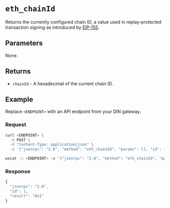 
# `eth_chainId`


Returns the currently configured chain ID, a value used in replay-protected transaction signing as introduced
by [EIP-155](https://eips.ethereum.org/EIPS/eip-155). 

## Parameters

None.

## Returns

- `chainId` - A hexadecimal of the current chain ID.

## Example

Replace `<ENDPOINT>` with an API endpoint from your DIN gateway.

### Request


<Tabs>
  <TabItem value="curl">

```bash
curl <ENDPOINT> \
  -X POST \
  -H "Content-Type: application/json" \
  -d '{"jsonrpc": "2.0", "method": "eth_chainId", "params": [], "id": 1}'
```

  </TabItem>
  <TabItem value="WSS">

```bash
wscat -c <ENDPOINT> -x '{"jsonrpc": "2.0", "method": "eth_chainId", "params": [], "id": 1}'
```

  </TabItem>
</Tabs>

### Response


<Tabs>
  <TabItem value="JSON">

```js
{
  "jsonrpc": "2.0",
  "id": 1,
  "result": "0x1"
}
```

  </TabItem>
</Tabs>

